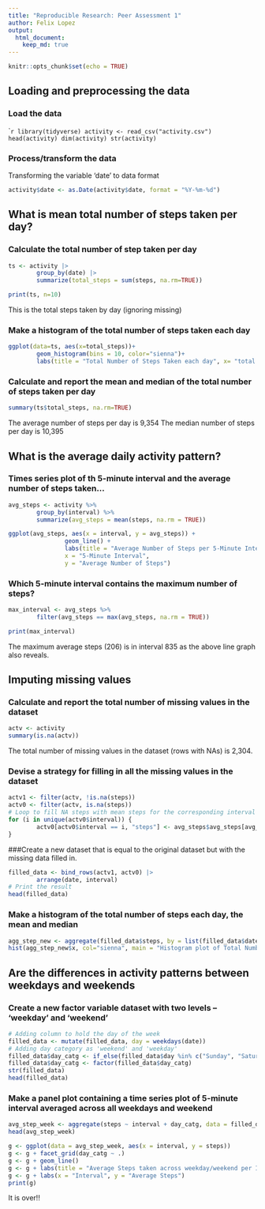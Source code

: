 ```yaml
---
title: "Reproducible Research: Peer Assessment 1"
author: Felix Lopez
output: 
  html_document:
    keep_md: true
---
```

```r
knitr::opts_chunk$set(echo = TRUE)
```


## Loading and preprocessing the data

### Load the data 
````r
library(tidyverse)
activity <- read_csv("activity.csv")
head(activity)
dim(activity)
str(activity)
```

### Process/transform the data

Transforming the variable 'date' to data format
```r
activity$date <- as.Date(activity$date, format = "%Y-%m-%d")
```

## What is mean total number of steps taken per day?

### Calculate the total number of step taken per day
```r
ts <- activity |> 
        group_by(date) |> 
        summarize(total_steps = sum(steps, na.rm=TRUE))

print(ts, n=10)
```
This is the total steps taken by day (ignoring missing)

### Make a histogram of the total number of steps taken each day
```r
ggplot(data=ts, aes(x=total_steps))+
        geom_histogram(bins = 10, color="sienna")+
        labs(title = "Total Number of Steps Taken each day", x= "total steps", y="frequency")
```


### Calculate and report the mean and median of the total number of steps taken per day
```r
summary(ts$total_steps, na.rm=TRUE)
```
The average number of steps per day is 9,354
The median number of steps per day is 10,395

## What is the average daily activity pattern?

### Times series plot of th 5-minute interval and the average number of steps taken...
```r
avg_steps <- activity %>%
        group_by(interval) %>%
        summarize(avg_steps = mean(steps, na.rm = TRUE))

ggplot(avg_steps, aes(x = interval, y = avg_steps)) +
                geom_line() +
                labs(title = "Average Number of Steps per 5-Minute Interval",
                x = "5-Minute Interval",
                y = "Average Number of Steps")

```


### Which 5-minute interval contains the maximum number of steps?
```r
max_interval <- avg_steps %>%
        filter(avg_steps == max(avg_steps, na.rm = TRUE))

print(max_interval)
```

The maximum average steps (206) is in interval 835 as the above line graph also reveals.


## Imputing missing values

### Calculate and report the total number of missing values in the dataset
```r
actv <- activity
summary(is.na(actv))
```
The total number of missing values in the dataset (rows with NAs) is 2,304.


### Devise a strategy for filling in all the missing values in the dataset

```r
actv1 <- filter(actv, !is.na(steps))
actv0 <- filter(actv, is.na(steps))
# Loop to fill NA steps with mean steps for the corresponding interval
for (i in unique(actv0$interval)) {
        actv0[actv0$interval == i, "steps"] <- avg_steps$avg_steps[avg_steps$interval == i]
}
```

###Create a new dataset that is equal to the original dataset but with the missing data filled in.
```r
filled_data <- bind_rows(actv1, actv0) |> 
        arrange(date, interval)
# Print the result
head(filled_data)
```


### Make a histogram of the total number of steps each day, the mean and median 

```r
agg_step_new <- aggregate(filled_data$steps, by = list(filled_data$date), FUN = "sum")
hist(agg_step_new$x, col="sienna", main = "Histogram plot of Total Number Steps", xlab = "Total Steps")
```

## Are the differences in activity patterns between weekdays and weekends

### Create a new factor variable dataset with two levels -- 'weekday' and 'weekend'
```r
# Adding column to hold the day of the week
filled_data <- mutate(filled_data, day = weekdays(date))
# Adding day category as 'weekend' and 'weekday'
filled_data$day_catg <- if_else(filled_data$day %in% c("Sunday", "Saturday"), 'weekend', "weekday")
filled_data$day_catg <- factor(filled_data$day_catg)
str(filled_data)
head(filled_data)
```

### Make a panel plot containing a time series plot of 5-minute interval averaged across all weekdays and weekend
```r
avg_step_week <- aggregate(steps ~ interval + day_catg, data = filled_data, FUN = "mean")
head(avg_step_week)
```

```r
g <- ggplot(data = avg_step_week, aes(x = interval, y = steps))
g <- g + facet_grid(day_catg ~ .)
g <- g + geom_line()
g <- g + labs(title = "Average Steps taken across weekday/weekend per Interval")
g <- g + labs(x = "Interval", y = "Average Steps")
print(g)
```
It is over!! 
